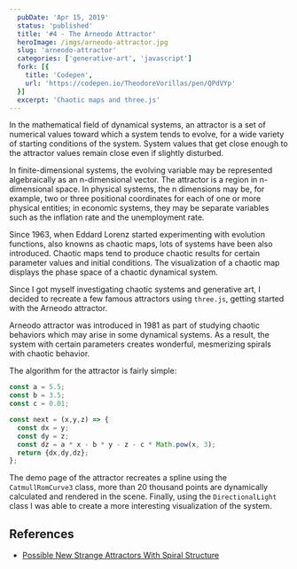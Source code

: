 ```yaml
---
  pubDate: 'Apr 15, 2019'
  status: 'published'
  title: '#4 - The Arneodo Attractor'
  heroImage: /imgs/arneodo-attractor.jpg
  slug: 'arneodo-attractor'
  categories: ['generative-art', 'javascript']
  fork: [{
    title: 'Codepen',
    url: 'https://codepen.io/TheodoreVorillas/pen/QPdVYp'
  }]
  excerpt: 'Chaotic maps and three.js'
---
```


In the mathematical field of dynamical systems, an attractor is a set of numerical values toward which a system tends to evolve, for a wide variety of starting conditions of the system.
System values that get close enough to the attractor values remain close even if slightly disturbed.

In finite-dimensional systems, the evolving variable may be represented algebraically as an n-dimensional vector. The attractor is a region in n-dimensional space. In physical systems, the n dimensions may be, for example, two or three positional coordinates for each of one or more physical entities; in economic systems, they may be separate variables such as the inflation rate and the unemployment rate.

Since 1963, when Eddard Lorenz started experimenting with evolution functions, also knowns as chaotic maps, lots of systems have been also introduced. Chaotic maps tend to produce chaotic results for certain parameter values and initial conditions.  The visualization of a chaotic map displays the phase space of a chaotic dynamical system.

Since I got myself investigating chaotic systems and generative art, I decided to recreate a few famous attractors using `three.js`, getting started with the Arneodo attractor.

Arneodo attractor was introduced in 1981 as part of studying chaotic behaviors which may arise in some dynamical systems. As a result, the system with certain parameters creates wonderful, mesmerizing spirals with chaotic behavior.

The algorithm for the attractor is fairly simple:
```javascript title="arneodo.js"
const a = 5.5;
const b = 3.5;
const c = 0.01;

const next = (x,y,z) => {
  const dx = y;
  const dy = z;
  const dz = a * x - b * y - z - c * Math.pow(x, 3);
  return {dx,dy,dz};
};
```

The demo page of the attractor recreates a spline using the `CatmullRomCurve3` class, more than 20 thousand points are dynamically calculated and rendered in the scene. Finally, using the `DirectionalLight` class I was able to create a more interesting visualization of the system.

## References
- [Possible New Strange Attractors With Spiral Structure](https://projecteuclid.org/download/pdf_1/euclid.cmp/1103909142) <span id="ref1"></span>
